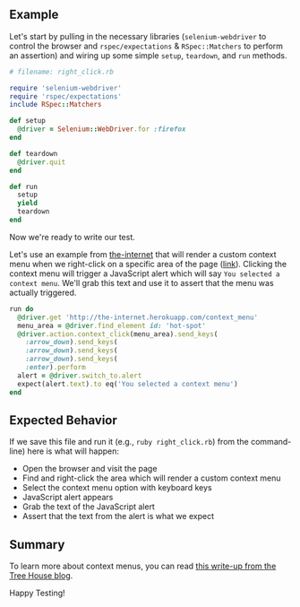 ## Example

Let's start by pulling in the necessary libraries (`selenium-webdriver` to control the browser and `rspec/expectations` & `RSpec::Matchers` to perform an assertion) and wiring up some simple `setup`, `teardown`, and `run` methods.

```ruby
# filename: right_click.rb

require 'selenium-webdriver'
require 'rspec/expectations'
include RSpec::Matchers

def setup
  @driver = Selenium::WebDriver.for :firefox
end

def teardown
  @driver.quit
end

def run
  setup
  yield
  teardown
end
```

Now we're ready to write our test.

Let's use an example from [the-internet](https://github.com/saucelabs/the-internet) that will render a custom context menu when we right-click on a specific area of the page ([link](http://the-internet.herokuapp.com/context_menu)). Clicking the context menu will trigger a JavaScript alert which will say `You selected a context menu`. We'll grab this text and use it to assert that the menu was actually triggered.

```ruby
run do
  @driver.get 'http://the-internet.herokuapp.com/context_menu'
  menu_area = @driver.find_element id: 'hot-spot'
  @driver.action.context_click(menu_area).send_keys(
    :arrow_down).send_keys(
    :arrow_down).send_keys(
    :arrow_down).send_keys(
    :enter).perform
  alert = @driver.switch_to.alert
  expect(alert.text).to eq('You selected a context menu')
end
```

## Expected Behavior

If we save this file and run it (e.g., `ruby right_click.rb`) from the command-line) here is what will happen:

+ Open the browser and visit the page
+ Find and right-click the area which will render a custom context menu
+ Select the context menu option with keyboard keys
+ JavaScript alert appears
+ Grab the text of the JavaScript alert
+ Assert that the text from the alert is what we expect

## Summary

To learn more about context menus, you can read [this write-up from the Tree House blog](http://blog.teamtreehouse.com/building-html5-context-menus).

Happy Testing!
